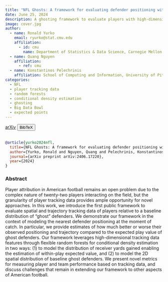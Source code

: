 ```yaml
---
title: "NFL Ghosts: A framework for evaluating defender positioning with conditional density estimation"
date: June 25, 2024
description: A ghosting framework to evaluate players with high-dimensional tracking data features through distribution estimates via flexible random forests for conditional density estimation.
image: cover.jpg
author:
  - name: Ronald Yurko
    email: ryurko@stat.cmu.edu
    affiliation:
      - id: cmu
        name: Department of Statistics & Data Science, Carnegie Mellon University
  - name: Quang Nguyen
    affiliation:
      - ref: cmu
  - name: Konstantinos Pelechrinis
    affiliation: School of Computing and Information, University of Pittsburgh
categories:
  - NFL
  - player tracking data
  - random forests
  - conditional density estimation
  - ghosting
  - Big Data Bowl
  - expected points
---
```


<a href="https://arxiv.org/abs/2406.17220" target="_blank" rel="noopener noreferrer" class="bi-file-earmark-text-fill btn btn-warning" role="button"> arXiv</a>
<!-- BibTeX -->
<button class="btn btn-info" type="button" data-bs-toggle="collapse" data-bs-target="#yurko2024nfl" aria-expanded="false" aria-controls="yurko2024nfl">
  BibTeX
</button>
<div class="collapse" id="yurko2024nfl">
  <br>
  <div class="card card-body">
```bibtex
@article{yurko2024nfl,
  title={NFL Ghosts: A framework for evaluating defender positioning with conditional density estimation},
  author={Yurko, Ronald and Nguyen, Quang and Pelechrinis, Konstantinos},
  journal={arXiv preprint arXiv:2406.17220},
  year={2024}
}
```
  </div>
</div>


### Abstract

Player attribution in American football remains an open problem due to the complex nature of twenty-two players interacting on the field, but the granularity of player tracking data provides ample opportunity for novel approaches. In this work, we introduce the first public framework to evaluate spatial and trajectory tracking data of players relative to a baseline distribution of "ghost" defenders. We demonstrate our framework in the context of modeling the nearest defender positioning at the moment of catch. In particular, we provide estimates of how much better or worse their observed positioning and trajectory compared to the expected play value of ghost defenders. Our framework leverages high-dimensional tracking data features through flexible random forests for conditional density estimation in two ways: (1) to model the distribution of receiver yards gained enabling the estimation of within-play expected value, and (2) to model the 2D spatial distribution of baseline ghost defenders. We present novel metrics for measuring player and team performance based on tracking data, and discuss challenges that remain in extending our framework to other aspects of American football.


